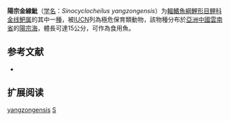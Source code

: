 {{Speciesbox
| name = 陽宗金線魮
| status = CR
| status_system = IUCN3.1
| image = 
| genus = Sinocyclocheilus
| species = yangzongensis
| authority = [[Tsü_&_Chen|Tsü & Chen]], 1977
| synonyms = *''Sinocyclocheilus grahami yangzongensis''<br /><small>Tsü & Chen, 1977</small>
}}

'''陽宗金線魮'''（[[学名|学名]]：''Sinocyclocheilus yangzongensis''）为[[輻鰭魚綱|輻鰭魚綱]][[鯉形目|鯉形目]][[鲤科|鲤科]][[金线鲃属|金线鲃属]]的其中一[[種|種]]，被[[IUCN|IUCN]]列為極危保育類動物，該物種分布於[[亞洲|亞洲]][[中國|中國]][[雲南省|雲南省]]的[[陽宗海|陽宗海]]，體長可達15公分，可作為食用魚。

== 参考文献 ==
*{{FishBase_species|genus=Sinocyclocheilus|species=yangzongensis|year=2011|month=12}}

== 扩展阅读 ==
{{refbegin}}
{{wikispecies-inline|Sinocyclocheilus yangzongensis|陽宗金線魮}}
{{refend}}
{{Taxonbar|from=Q1101474}}

[[Category:金线鲃属|yangzongensis]]
[[Category:1977年描述的魚類|S]]


{{鲤形目小作品}}